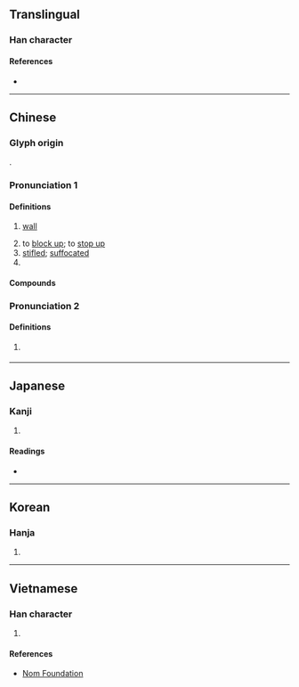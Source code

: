 {{character info/new}}
==Translingual==

===Han character===
{{Han char|rn=32|rad=土|as=08|sn=11|four=44160|canj=GJKA|ids=⿰土者}}

====References====
* {{Han ref|kx=0234.090|dkj=05279|dj=0472.030|hdz=10448.070|uh=5835|ud=22581|bh=B0F4|bd=45300}}

----

==Chinese==
{{zh-forms}}

===Glyph origin===
{{Han etym}}
{{Han compound|土|者|c1=s|c2=p|ls=psc}}.

===Pronunciation 1===
{{zh-pron
|m=dǔ
|ma=Zh-du.ogg
|c=dou2
|h=pfs=tù
|md=dū
|mn=tó͘
|w=2tu
|mc=1
|oc=1+2,2
|cat=n,v,a,cls
}}

====Definitions====
{{zh-hanzi}}

# [[wall]]
#: {{zh-x|觀者如堵|a '''wall''' of spectators}}
# to [[block up]]; to [[stop up]]
# [[stifled]]; [[suffocated]]
# {{zh-classifier|[[wall]]s|cat=y}}

====Compounds====
{{zh-der|fold=1|堵人|堵嘴|圍堵|堵牆|堵頭|堵塞|堵心|安堵樂業|對堵|傳神阿堵|堵喪|安堵如故|安堵|堵門兒|堵得慌|環堵|當堵|按堵如故|百堵皆作|百堵|環堵蕭然|防堵|阿堵物|阿堵|觀者如堵}}

===Pronunciation 2===
{{zh-pron
|m=zhě
|c=ze2
|mc=2
|oc=n,1
|cat=pn
}}

====Definitions====
{{zh-hanzi}}

# {{zh-div|河}} {{w|Du River|Zhe or Du River}} {{gloss|river in [[Hubei]] Province, China}}

{{zh-cat|Elementary}}

----

==Japanese==

===Kanji===
{{ja-kanji|grade=|rs=土09}}

# {{defn|lang=ja|sort=土09}}

====Readings====
* {{ja-readings|on=[[と]] (to)|kun=[[かき]] (kaki)}}

----

==Korean==

===Hanja===
{{ko-hanja|hangeul=도|rv=do|mr=to}}

# {{defn|lang=ko|sort=土09}}

----

==Vietnamese==

===Han character===
{{vi-hantu|[[đổ]]|rs=土09}}

# {{defn|lang=vi|sort=土09}}

====References====
* [http://nomfoundation.org/common/nom_details.php?codepoint=5835 Nom Foundation]